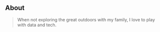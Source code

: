 ## About

> When not exploring the great outdoors with my family, I love to play with data and tech.

